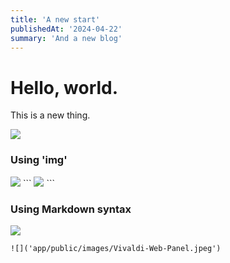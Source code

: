 ```yaml
---
title: 'A new start'
publishedAt: '2024-04-22'
summary: 'And a new blog'
---
```


# Hello, world.

This is a new thing.

![](https://ih1.redbubble.net/image.5070709070.7036/bg,f8f8f8-flat,750x,075,f-pad,750x1000,f8f8f8.u6.jpg)

### Using 'img'
<img src='app/public/images/Vivaldi-Web-Panel.jpeg' />
```
<img src='app/public/images/Vivaldi-Web-Panel.jpeg' />
```

### Using Markdown syntax
![](app/public/images/Vivaldi-Web-Panel.jpeg)
```
![]('app/public/images/Vivaldi-Web-Panel.jpeg')
```